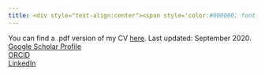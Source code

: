 ```yaml
---
title: <div style="text-align:center"><span style='color:#000000; font-size:30pt;font-weight:100;font-family:Helvetica;font-align:center'> Curriculum Vitae </span></div>
---
```

<span style="font-family:Helvetica">

You can find a .pdf version of my CV [here](https://drive.google.com/file/d/19N_IQsvnttz5mG01SHL9GW9YksdY6lR0/view?usp=sharing). Last updated: September 2020. 
<br>
[Google Scholar Profile](https://scholar.google.com/citations?user=S1qTE8UAAAAJ&hl=en&oi=sra)
<br>
[ORCID](https://orcid.org/0000-0002-5933-2347)
<br>
[LinkedIn](https://linkedin.com/in/sophia-a-burke)

</span>